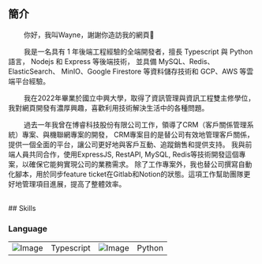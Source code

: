 ## 簡介

&nbsp;&nbsp;&nbsp;&nbsp;&nbsp;&nbsp;&nbsp;&nbsp;你好，我叫Wayne，謝謝你造訪我的網頁👋

&nbsp;&nbsp;&nbsp;&nbsp;&nbsp;&nbsp;&nbsp;&nbsp;我是一名具有 1 年後端工程經驗的全端開發者，擅長 Typescript 與 Python 語言， Nodejs 和 Express 等後端技術，
並具備 MySQL、Redis、ElasticSearch、 MinIO、Google Firestore 等資料儲存技術和 GCP、AWS 等雲端平台經驗。

&nbsp;&nbsp;&nbsp;&nbsp;&nbsp;&nbsp;&nbsp;&nbsp;我在2022年畢業於國立中興大學，取得了資訊管理與資訊工程雙主修學位，我對網頁開發有濃厚興趣，喜歡利用技術解決生活中的各種問題。

&nbsp;&nbsp;&nbsp;&nbsp;&nbsp;&nbsp;&nbsp;&nbsp;過去一年我曾在博睿科技股份有限公司工作，領導了CRM（客戶關係管理系統）專案、與機聯網專案的開發，
CRM專案目的是替公司有效地管理客戶關係，提供一個全面的平台，讓公司更好地與客戶互動、追蹤銷售和提供支持。
我與前端人員共同合作，使用ExpressJS, RestAPI, MySQL, Redis等技術開發這個專案，以確保它能夠實現公司的業務需求。
除了工作專案外，我也替公司撰寫自動化腳本，用於同步feature ticket在Gitlab和Notion的狀態。這項工作幫助團隊更好地管理項目進展，提高了整體效率。

<br />
## Skills

### Language

<table>
  <tbody>
    <tr>
      <td>
        <img
        style={{
            marginLeft: '0rem',
            marginRight: '0.5rem',
            width: '30px',
            height: '30px',
            borderRadius: '50%',
        }}
        src="https://www.fake.com/wp-content/uploads/2020/11/511-Fake-Landscapes-extra-dense-living-wall-to-hide-building-511.jpg"
        alt="Image"
        />
      </td>
      <td>Typescript</td>
            <td>
        <img
        style={{
            marginLeft: '1rem',
            marginRight: '1rem',
            width: '30px',
            height: '30px',
            borderRadius: '50%', // Makes the image rounded
        }}
        src="https://www.fake.com/wp-content/uploads/2020/11/511-Fake-Landscapes-extra-dense-living-wall-to-hide-building-511.jpg"
        alt="Image"
        />
      </td>
      <td>Python</td>
    </tr>

  </tbody>
</table>
